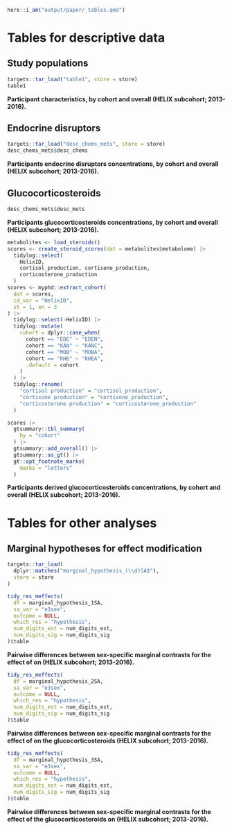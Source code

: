 <!-- title: "Tables" -->

<!-- format: -->
<!--   docx: -->
<!--     reference-doc: reference_document.docx -->

<!-- link-citations: true -->
<!-- linkcolor: blue -->

<!-- editor_options: -->
<!--   chunk_output_type: console -->

<!-- execute: -->
<!--   echo: false -->
<!--   warning: false -->
<!--   error: false -->
<!--   message: false -->

```r
here::i_am("output/paper/_tables.qmd")
```

# Tables for descriptive data

## Study populations

::: {#tbl-pop-desc}
```r
targets::tar_load("table1", store = store)
table1
```
**Participant characteristics, by cohort and overall (HELIX subcohort; 2013-2016).**
:::

## Endocrine disruptors

::: {#tbl-edc-desc}
```r
targets::tar_load("desc_chems_mets", store = store)
desc_chems_mets$desc_chems
```
**Participants endocrine disruptors concentrations, by cohort and overall (HELIX subcohort; 2013-2016).**
:::

## Glucocorticosteroids

::: {#tbl-met-desc}
```r
desc_chems_mets$desc_mets
```
**Participants glucocorticosteroids concentrations, by cohort and overall (HELIX subcohort; 2013-2016).**
:::

::: {#tbl-met-new-desc}
```r
metabolites <- load_steroids()
scores <- create_steroid_scores(dat = metabolites$metabolome) |>
  tidylog::select(
    HelixID,
    cortisol_production, cortisone_production,
    corticosterone_production
  )
scores <- myphd::extract_cohort(
  dat = scores,
  id_var = "HelixID",
  st = 1, en = 3
) |>
  tidylog::select(-HelixID) |>
  tidylog::mutate(
    cohort = dplyr::case_when(
      cohort == "EDE" ~ "EDEN",
      cohort == "KAN" ~ "KANC",
      cohort == "MOB" ~ "MOBA",
      cohort == "RHE" ~ "RHEA",
      .default = cohort
    )
  ) |>
  tidylog::rename(
    "cortisol production" = "cortisol_production",
    "cortisone production" = "cortisone_production",
    "corticosterone production" = "corticosterone_production"
  )

scores |>
  gtsummary::tbl_summary(
    by = "cohort"
  ) |>
  gtsummary::add_overall() |>
  gtsummary::as_gt() |>
  gt::opt_footnote_marks(
    marks = "letters"
  )
```
**Participants derived glucocorticosteroids concentrations, by cohort and overall (HELIX subcohort; 2013-2016).**
:::

# Tables for other analyses

## Marginal hypotheses for effect modification

```r
targets::tar_load(
  dplyr::matches("marginal_hypothesis_(\\d)SA$"),
  store = store
)
```

::: {#tbl-hypothesis-1}
```r
tidy_res_meffects(
  df = marginal_hypothesis_1SA,
  sa_var = "e3sex",
  outcome = NULL,
  which_res = "hypothesis",
  num_digits_est = num_digits_est,
  num_digits_sig = num_digits_sig
)$table
```
**Pairwise differences between sex-specific marginal contrasts for the effect of \acr{edcs} on \acr{hitrtse} (HELIX subcohort; 2013-2016).**
:::

::: {#tbl-hypothesis-2}
```r
tidy_res_meffects(
  df = marginal_hypothesis_2SA,
  sa_var = "e3sex",
  outcome = NULL,
  which_res = "hypothesis",
  num_digits_est = num_digits_est,
  num_digits_sig = num_digits_sig
)$table
```
**Pairwise differences between sex-specific marginal contrasts for the effect of \acr{edcs} on the glucocorticosteroids (HELIX subcohort; 2013-2016).**
:::

::: {#tbl-hypothesis-3}
```r
tidy_res_meffects(
  df = marginal_hypothesis_3SA,
  sa_var = "e3sex",
  outcome = NULL,
  which_res = "hypothesis",
  num_digits_est = num_digits_est,
  num_digits_sig = num_digits_sig
)$table
```
**Pairwise differences between sex-specific marginal contrasts for the effect of the glucocorticosteroids on \acr{hitrtse} (HELIX subcohort; 2013-2016).**
:::
